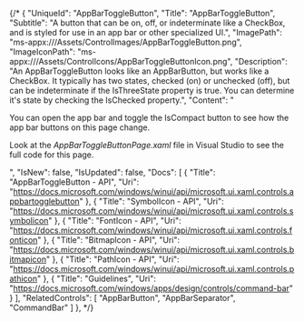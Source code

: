{/* {
    "UniqueId": "AppBarToggleButton",
    "Title": "AppBarToggleButton",
    "Subtitle": "A button that can be on, off, or indeterminate like a CheckBox, and is styled for use in an app bar or other specialized UI.",
    "ImagePath": "ms-appx:///Assets/ControlImages/AppBarToggleButton.png",
    "ImageIconPath": "ms-appx:///Assets/ControlIcons/AppBarToggleButtonIcon.png",
    "Description": "An AppBarToggleButton looks like an AppBarButton, but works like a CheckBox. It typically has two states, checked (on) or unchecked (off), but can be indeterminate if the IsThreeState property is true. You can determine it's state by checking the IsChecked property.",
    "Content": "<p>You can open the app bar and toggle the IsCompact button to see how the app bar buttons on this page change.</p><p>Look at the <i>AppBarToggleButtonPage.xaml</i> file in Visual Studio to see the full code for this page.</p>",
    "IsNew": false,
    "IsUpdated": false,
    "Docs": [
    {
        "Title": "AppBarToggleButton - API",
        "Uri": "https://docs.microsoft.com/windows/winui/api/microsoft.ui.xaml.controls.appbartogglebutton"
    },
    {
        "Title": "SymbolIcon - API",
        "Uri": "https://docs.microsoft.com/windows/winui/api/microsoft.ui.xaml.controls.symbolicon"
    },
    {
        "Title": "FontIcon - API",
        "Uri": "https://docs.microsoft.com/windows/winui/api/microsoft.ui.xaml.controls.fonticon"
    },
    {
        "Title": "BitmapIcon - API",
        "Uri": "https://docs.microsoft.com/windows/winui/api/microsoft.ui.xaml.controls.bitmapicon"
    },
    {
        "Title": "PathIcon - API",
        "Uri": "https://docs.microsoft.com/windows/winui/api/microsoft.ui.xaml.controls.pathicon"
    },
    {
        "Title": "Guidelines",
        "Uri": "https://docs.microsoft.com/windows/apps/design/controls/command-bar"
    }
    ],
    "RelatedControls": [
    "AppBarButton",
    "AppBarSeparator",
    "CommandBar"
    ]
}, */}